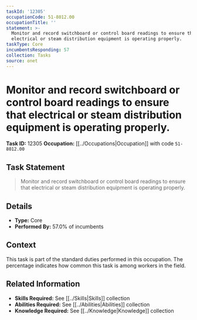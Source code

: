 ```yaml
---
taskId: '12305'
occupationCode: 51-8012.00
occupationTitle: ''
statement: >-
  Monitor and record switchboard or control board readings to ensure that
  electrical or steam distribution equipment is operating properly.
taskType: Core
incumbentsResponding: 57
collection: Tasks
source: onet
---
```

# Monitor and record switchboard or control board readings to ensure that electrical or steam distribution equipment is operating properly.

**Task ID:** 12305
**Occupation:** [[../Occupations|Occupation]] with code `51-8012.00`

## Task Statement

> Monitor and record switchboard or control board readings to ensure that electrical or steam distribution equipment is operating properly.

## Details

- **Type:** Core
- **Performed By:** 57.0% of incumbents

## Context

This task is part of the standard duties performed in this occupation. The percentage indicates how common this task is among workers in the field.

## Related Information

- **Skills Required:** See [[../Skills|Skills]] collection
- **Abilities Required:** See [[../Abilities|Abilities]] collection
- **Knowledge Required:** See [[../Knowledge|Knowledge]] collection

